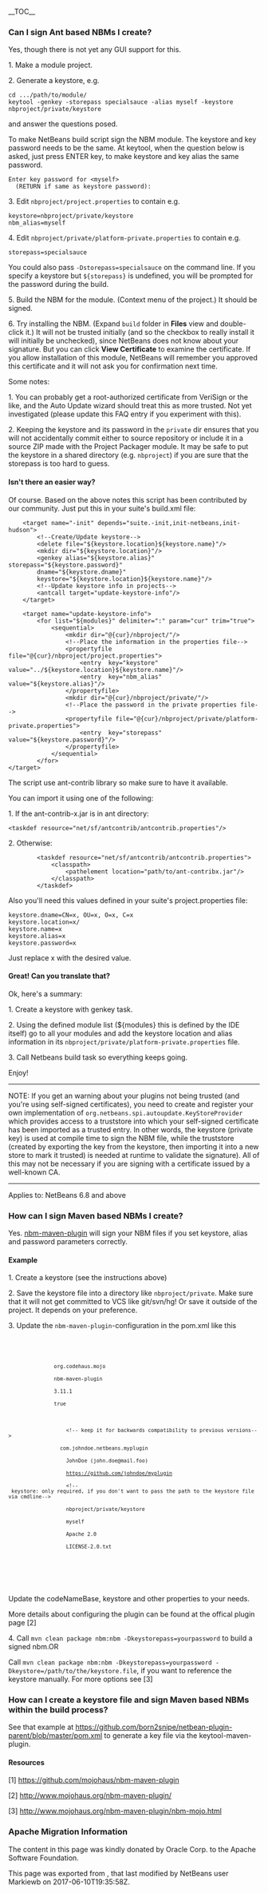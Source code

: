<!--

    Licensed to the Apache Software Foundation (ASF) under one
    or more contributor license agreements.  See the NOTICE file
    distributed with this work for additional information
    regarding copyright ownership.  The ASF licenses this file
    to you under the Apache License, Version 2.0 (the
    "License"); you may not use this file except in compliance
    with the License.  You may obtain a copy of the License at

      http://www.apache.org/licenses/LICENSE-2.0

    Unless required by applicable law or agreed to in writing,
    software distributed under the License is distributed on an
    "AS IS" BASIS, WITHOUT WARRANTIES OR CONDITIONS OF ANY
    KIND, either express or implied.  See the License for the
    specific language governing permissions and limitations
    under the License.

-->

__TOC__
===Can I sign Ant based NBMs I create?===

Yes, though there is not yet any GUI support for this.

1. Make a module project.

2. Generate a keystore, e.g.

<pre>
cd .../path/to/module/
keytool -genkey -storepass specialsauce -alias myself -keystore nbproject/private/keystore
</pre>

and answer the questions posed.

To make NetBeans build script sign the NBM module. The keystore and key password needs to be the same.
At keytool, when the question below is asked, just press ENTER key, to make keystore and key alias the same password.

<pre>
Enter key password for <myself>
  (RETURN if same as keystore password):
</pre>

3. Edit <tt>nbproject/project.properties</tt> to contain e.g.

<pre>
keystore=nbproject/private/keystore
nbm_alias=myself
</pre>

4. Edit <tt>nbproject/private/platform-private.properties</tt> to contain e.g.

<pre>
storepass=specialsauce
</pre>

You could also pass <tt>-Dstorepass=specialsauce</tt> on the command line.
If you specify a keystore but <tt>${storepass}</tt> is undefined, you will be prompted for the password during the build.

5. Build the NBM for the module. (Context menu of the project.) It should be signed.

6. Try installing the NBM. (Expand <tt>build</tt> folder in '''Files''' view and double-click it.) It will not be trusted initially (and so the checkbox to really install it will initially be unchecked), since NetBeans does not know about your signature. But you can click '''View Certificate''' to examine the certificate. If you allow installation of this module, NetBeans will remember you approved this certificate and it will not ask you for confirmation next time.

Some notes:

1. You can probably get a root-authorized certificate from VeriSign or the like, and the Auto Update wizard should treat this as more trusted. Not yet investigated (please update this FAQ entry if you experiment with this).

2. Keeping the keystore and its password in the <tt>private</tt> dir ensures that you will not accidentally commit either to source repository or include it in a source ZIP made with the Project Packager module. It may be safe to put the keystore in a shared directory (e.g. <tt>nbproject</tt>) if you are sure that the storepass is too hard to guess.

====Isn't there an easier way?====

Of course. Based on the above notes this script has been contributed by our community. Just put this in your suite's build.xml file:

<pre>
    <target name="-init" depends="suite.-init,init-netbeans,init-hudson">
        <!--Create/Update keystore-->
        <delete file="${keystore.location}${keystore.name}"/>
        <mkdir dir="${keystore.location}"/>
        <genkey alias="${keystore.alias}" storepass="${keystore.password}"
        dname="${keystore.dname}"
        keystore="${keystore.location}${keystore.name}"/>
        <!--Update keystore info in projects-->
        <antcall target="update-keystore-info"/>
    </target>

    <target name="update-keystore-info">
        <for list="${modules}" delimiter=":" param="cur" trim="true">
            <sequential>
                <mkdir dir="@{cur}/nbproject/"/>
                <!--Place the information in the properties file-->
                <propertyfile file="@{cur}/nbproject/project.properties">
                    <entry  key="keystore" value="../${keystore.location}${keystore.name}"/>
                    <entry  key="nbm_alias" value="${keystore.alias}"/>
                </propertyfile>
                <mkdir dir="@{cur}/nbproject/private/"/>
                <!--Place the password in the private properties file-->
                <propertyfile file="@{cur}/nbproject/private/platform-private.properties">
                    <entry  key="storepass" value="${keystore.password}"/>
                </propertyfile>
            </sequential>
        </for>    
</target>
</pre>

The script use ant-contrib library so make sure to have it available.

You can import it using one of the following:

1. If the ant-contrib-x.jar is in ant directory:
<pre>
<taskdef resource="net/sf/antcontrib/antcontrib.properties"/>
</pre>

2. Otherwise:
<pre>
        <taskdef resource="net/sf/antcontrib/antcontrib.properties">
            <classpath>
                <pathelement location="path/to/ant-contribx.jar"/>
            </classpath>
        </taskdef>
</pre>

Also you'll need this values defined in your suite's project.properties file:
<pre>
keystore.dname=CN=x, OU=x, O=x, C=x
keystore.location=x/
keystore.name=x
keystore.alias=x
keystore.password=x
</pre>

Just replace x with the desired value.

====Great! Can you translate that?====
Ok, here's a summary:

1. Create a keystore with genkey task.

2. Using the defined module list (${modules} this is defined by the IDE itself) go to all your modules and add the keystore location and alias information in its <tt>nbproject/private/platform-private.properties</tt> file.

3. Call Netbeans build task so everything keeps going.

Enjoy!



----
NOTE: If you get an warning about your plugins not being trusted (and you're using self-signed certificates), you need to create and register your own
implementation of <tt>org.netbeans.spi.autoupdate.KeyStoreProvider</tt> which provides access to a truststore into which your self-signed certificate has been imported as a trusted entry.  In other words, the keystore (private key) is used at compile time to sign the NBM file, while the truststore (created by exporting the key from the keystore, then importing it into a new store to mark it trusted) is needed at runtime to validate the signature).  All of this may not be necessary if you are signing with a certificate issued by a well-known CA.


----------
Applies to: NetBeans 6.8 and above

===How can I sign Maven based NBMs I create?===

Yes. [https://github.com/mojohaus/nbm-maven-plugin nbm-maven-plugin] will sign your NBM files if you set keystore, alias and password parameters correctly.


====Example====
1. Create a keystore (see the instructions above)

2. Save the keystore file into a directory like <code>nbproject/private</code>. Make sure that it will not get committed to VCS like git/svn/hg! Or save it outside of the project. It depends on your preference.

3. Update the <code>nbm-maven-plugin</code>-configuration in the pom.xml like this 
<code>
            <plugin>
                <groupId>org.codehaus.mojo</groupId>
                <artifactId>nbm-maven-plugin</artifactId>
                <version>3.11.1</version>
                <extensions>true</extensions>
                <configuration>
                    &lt;!-- keep it for backwards compatibility to previous versions--&gt;
                  <codeNameBase>com.johndoe.netbeans.myplugin</codeNameBase>
                    <author>JohnDoe (john.doe@mail.foo)</author>
                    <homePageUrl>https://github.com/johndoe/myplugin</homePageUrl>
                    &lt;!-- keystore: only required, if you don't want to pass the path to the keystore file via cmdline--&gt;
                    <keystore>nbproject/private/keystore</keystore>
                    <keystorealias>myself</keystorealias>
                    <licenseName>Apache 2.0</licenseName>
                    <licenseFile>LICENSE-2.0.txt</licenseFile>
                </configuration>
            </plugin>
</code>
Update the codeNameBase, keystore and other properties to your needs. 

More details about configuring the plugin can be found at the offical plugin page [2]

4. Call <code>mvn clean package nbm:nbm -Dkeystorepass=yourpassword</code> to build a signed nbm.OR
 
Call <code>mvn clean package nbm:nbm -Dkeystorepass=yourpassword -Dkeystore=/path/to/the/keystore.file</code>, if you want to reference the keystore manually. For more options see [3]

===How can I create a keystore file and sign Maven based NBMs within the build process?===

See that example at 
https://github.com/born2snipe/netbean-plugin-parent/blob/master/pom.xml
to generate a key file via the keytool-maven-plugin.

====Resources====
[1] https://github.com/mojohaus/nbm-maven-plugin

[2] http://www.mojohaus.org/nbm-maven-plugin/

[3] http://www.mojohaus.org/nbm-maven-plugin/nbm-mojo.html

===Apache Migration Information===

The content in this page was kindly donated by Oracle Corp. to the
Apache Software Foundation.

This page was exported from , 
that last modified by NetBeans user Markiewb 
on 2017-06-10T19:35:58Z.

